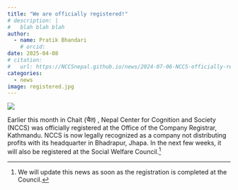```yaml
---
title: "We are officially registered!"
# description: |
#   blah blah blah
author: 
  - name: Pratik Bhandari
    # orcid: 
date: 2025-04-08 
# citation:                                                                           
#   url: https://NCCSnepal.github.io/news/2024-07-06-NCCS-officially-registered/ 
categories: 
  - news    
image: registered.jpg
---
```


![](registered.jpg){fig-align="center"}

Earlier this month in Chait (चैत) , Nepal Center for Cognition and Society (NCCS)
was officially registered at the Office of the Company Registrar, Kathmandu.
NCCS is now legally recognized as a company not distributing profits with its headquarter in Bhadrapur, Jhapa.
In the next few weeks, it will also be registered at the Social Welfare Council.^[We will update this news as soon as the registration is completed at the Council.] 
